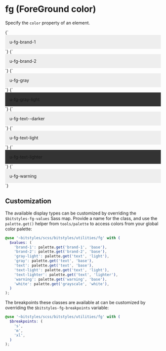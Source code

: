 
<Meta title="Utilities/color" />

# fg (ForeGround color)

Specify the `color` property of an element.

<Canvas>
  <Story name="brand-1">
    {`
      <div class="u-fg-brand-1" style="padding: 1em;background-color:#eee;">u-fg-brand-1</div>
    `}
  </Story>
  <Story name="brand-2">
    {`
      <div class="u-fg-brand-2" style="padding: 1em;background-color:#eee;">u-fg-brand-2</div>
    `}
  </Story>
  <Story name="gray">
    {`
      <div class="u-fg-gray" style="padding: 1em;background-color:#eee;">u-fg-gray</div>
    `}
  </Story>
  <Story name="gray-light">
    {`
      <div class="u-fg-gray-light" style="padding: 1em;background-color:#333;">u-fg-gray-light</div>
    `}
  </Story>
  <Story name="text">
    {`
      <div class="u-fg-text--darker" style="padding: 1em;background-color:#eee;">u-fg-text--darker</div>
    `}
  </Story>
  <Story name="text-light">
    {`
      <div class="u-fg-text-light" style="padding: 1em;background-color:#eee;">u-fg-text-light</div>
    `}
  </Story>
  <Story name="text-lighter">
    {`
      <div class="u-fg-text-lighter" style="padding: 1em;background-color:#333;">u-fg-text-lighter</div>
    `}
  </Story>
  <Story name="warning">
    {`
      <div class="u-fg-warning" style="padding: 1em;background-color:#eee;">u-fg-warning</div>
    `}
  </Story>
</Canvas>

## Customization

The available display types can be customized by overriding the `$bitstyles-fg-values` Sass map. Provide a name for the class, and use the `palette.get()` helper from `tools/palette` to access colors from your global color palette:

```scss
@use '~bitstyles/scss/bitstyles/utilities/fg' with (
  $values: (
    'brand-1': palette.get('brand-1', 'base'),
    'brand-2': palette.get('brand-2', 'base'),
    'gray-light': palette.get('text', 'light'),
    'gray': palette.get('text', 'base'),
    'text': palette.get('text', 'base'),
    'text-light': palette.get('text', 'light'),
    'text-lighter': palette.get('text', 'lighter'),
    'warning': palette.get('warning', 'base'),
    'white': palette.get('grayscale', 'white'),
  )
);
```

The breakpoints these classes are available at can be customized by overriding the `$bitstyles-fg-breakpoints` variable:

```scss
@use '~bitstyles/scss/bitstyles/utilities/fg' with (
  $breakpoints: (
    's',
    'm',
    'xl',
  )
);
```
